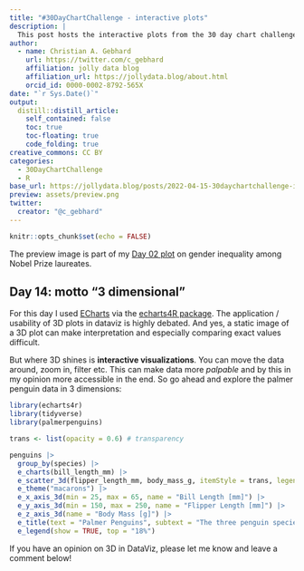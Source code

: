 ```yaml
---
title: "#30DayChartChallenge - interactive plots"
description: |
  This post hosts the interactive plots from the 30 day chart challenge. This will be updated throughout the 2022 challenge.
author:
  - name: Christian A. Gebhard 
    url: https://twitter.com/c_gebhard
    affiliation: jolly data blog
    affiliation_url: https://jollydata.blog/about.html
    orcid_id: 0000-0002-8792-565X
date: "`r Sys.Date()`"
output:
  distill::distill_article:
    self_contained: false
    toc: true
    toc-floating: true
    code_folding: true
creative_commons: CC BY
categories:
  - 30DayChartChallenge
  - R
base_url: https://jollydata.blog/posts/2022-04-15-30daychartchallenge-interactive-plots
preview: assets/preview.png
twitter:
  creator: "@c_gebhard"
---
```



```r
knitr::opts_chunk$set(echo = FALSE)
```

The preview image is part of my [Day 02 plot](https://twitter.com/c_gebhard/status/1510146260052766724?s=20&t=_5g9S5bydnE4iZ6uysfDZw) on gender inequality among Nobel Prize laureates.

## Day 14: motto "3 dimensional"

For this day I used [ECharts](https://echarts.apache.org/en/index.html) via the [echarts4R package](https://echarts4r.john-coene.com/index.html).
The application / usability of 3D plots in dataviz is highly debated. And yes, a static image of a 3D plot can make interpretation and especially comparing exact values difficult.

But where 3D shines is **interactive visualizations**. You can move the data around, zoom in, filter etc.
This can make data more *palpable* and by this in my opinion more accessible in the end. So go ahead and explore the palmer penguin data in 3 dimensions:

```r

library(echarts4r)
library(tidyverse)
library(palmerpenguins)

trans <- list(opacity = 0.6) # transparency

penguins |>
  group_by(species) |> 
  e_charts(bill_length_mm) |> 
  e_scatter_3d(flipper_length_mm, body_mass_g, itemStyle = trans, legend = TRUE) |> 
  e_theme("macarons") |> 
  e_x_axis_3d(min = 25, max = 65, name = "Bill Length [mm]") |> 
  e_y_axis_3d(min = 150, max = 250, name = "Flipper Length [mm]") |> 
  e_z_axis_3d(name = "Body Mass [g]") |> 
  e_title(text = "Palmer Penguins", subtext = "The three penguin species Adelie, Chinstrap and Gentoo are different in body mass and several body measurements.\nThe species' clusters are easier to differentiate, when a third dimension is added.\nDataViz by @c_gebhard | #30DayChartChallenge, Day 14 | Data: Horst AM, Hill AP, Gorman KB (2020).\npalmerpenguins: Palmer Archipelago (Antarctica) penguin data. R package version 0.1.0. doi: 10.5281/zenodo.3960218") |> 
  e_legend(show = TRUE, top = "18%")


```


If you have an opinion on 3D in DataViz, please let me know and leave a comment below!


